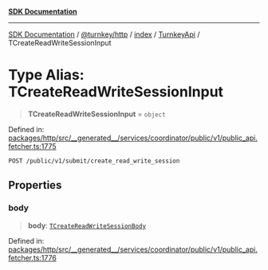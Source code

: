 [**SDK Documentation**](../../../../../../README.mdx)

***

[SDK Documentation](../../../../../../packages.mdx) / [@turnkey/http](../../../../README.mdx) / [index](../../../README.mdx) / [TurnkeyApi](../README.mdx) / TCreateReadWriteSessionInput

# Type Alias: TCreateReadWriteSessionInput

> **TCreateReadWriteSessionInput** = `object`

Defined in: [packages/http/src/\_\_generated\_\_/services/coordinator/public/v1/public\_api.fetcher.ts:1775](https://github.com/tkhq/sdk/blob/fd49bfe86475c8603b3eb385aa101efa36fa32fc/packages/http/src/__generated__/services/coordinator/public/v1/public_api.fetcher.ts#L1775)

`POST /public/v1/submit/create_read_write_session`

## Properties

### body

> **body**: [`TCreateReadWriteSessionBody`](TCreateReadWriteSessionBody.mdx)

Defined in: [packages/http/src/\_\_generated\_\_/services/coordinator/public/v1/public\_api.fetcher.ts:1776](https://github.com/tkhq/sdk/blob/fd49bfe86475c8603b3eb385aa101efa36fa32fc/packages/http/src/__generated__/services/coordinator/public/v1/public_api.fetcher.ts#L1776)
